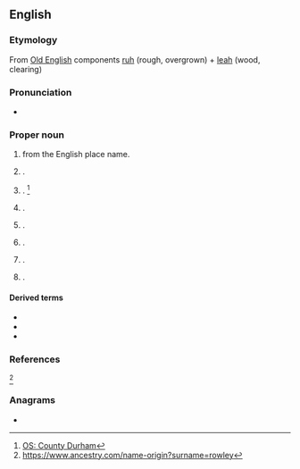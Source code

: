 ==English==
{{wikipedia}}

===Etymology===
From [[Old English]] components [[ruh]] (rough, overgrown) + [[leah]] (wood, clearing)

===Pronunciation===
* {{IPA|en|qual1=variously|/ˈɹaʊli/|/ˈɹəʊli/}}

===Proper noun===
{{en-proper noun}}

# {{surname|en|[[habitational]]|from=Old English|nodot=1}} from the English place name.
# {{place|en|hamlet|co/Starland County|p/Alberta|c/Canada}}.
# {{place|en|hamlet|par/Healeyfield|co/County Durham|cc/England}} {{q|[[OS]] grid ref NZ0847}}. <ref>[https://getoutside.ordnancesurvey.co.uk/local/rowley-county-durham OS: County Durham]</ref>
# {{place|en|small village/and/civil parish|in the|co/East Riding of Yorkshire|cc/England}} {{q|OS grid ref SE9732}}.
# {{place|en|locality|co/Shropshire|cc/England}}.
# {{place|en|tiny city|co/Buchanan County|s/Iowa}}.
# {{place|en|town/and/CDP|co/Essex County|s/Massachusetts}}.
# {{place|en|unincorporated community|co/Tooele County|s/Utah}}.

====Derived terms====
* {{l|en|Rowleian}}
* {{l|en|Rowleyan}}
* {{l|en|Rowley Regis}}

===References===
<references/>
<ref>https://www.ancestry.com/name-origin?surname=rowley</ref>

===Anagrams===
* {{anagrams|en|a=elorwy|Lowery|Lowrey|Worley|lowery|owlery|yowler}}